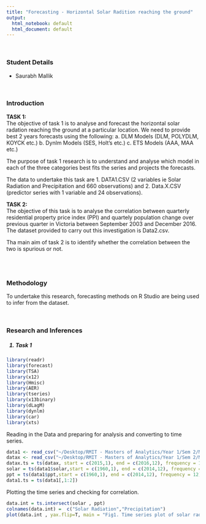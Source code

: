 ```yaml
---
title: "Forecasting - Horizontal Solar Radition reaching the ground"
output:
  html_notebook: default
  html_document: default
---
```

</br>

### Student Details

* Saurabh Mallik 

</br>

<h3> Introduction </h3>

<b>TASK 1: </b></br>
The objective of task 1 is to analyse and forecast the horizontal solar radation reaching the ground at a particular location. We need to provide best 2 years forecasts using the following:
a. DLM Models (DLM, POLYDLM, KOYCK etc.)
b. Dynlm Models (SES, Holt's etc.)
c. ETS Models (AAA, MAA etc.)

The purpose of task 1 research is to understand and analyse which model in each of the three categories best fits the series and projects the forecasts.

The data to undertake this task are
1. DATA1.CSV (2 variables ie Solar Radiation and Precipitation and 660 observations) and 
2. Data.X.CSV (predictor series with 1 variable and 24 observations).

<b>TASK 2: </b></br>
The objective of this task is to analyse the correlation between quarterly residential property price index (PPI) and quartely population change over previous quarter in Victoria between September 2003 and December 2016. The dataset provided to carry out this investigation is Data2.csv.

Tha main aim of task 2 is to identify whether the correlation between the two is spurious or not.

</br></br>

<h3> Methodology </h3>

To undertake this research, forecasting methods on R Studio are being used to infer from the dataset.

</br>

<h3> Research and Inferences </h3>
<h5> 1. Task 1</h5>

```r
library(readr)
library(forecast)
library(TSA)
library(x12)
library(Hmisc)
library(AER)
library(tseries)
library(x13binary)
library(dLagM)
library(dynlm)
library(car)
library(xts)
```

Reading in the Data and preparing for analysis and converting to time series.
```r
data1 <- read_csv("~/Desktop/RMIT - Masters of Analytics/Year 1/Sem 2/MATH1307 - Forecasting/Forecasting - Ass 2/data1.csv")
datax <- read_csv("~/Desktop/RMIT - Masters of Analytics/Year 1/Sem 2/MATH1307 - Forecasting/Forecasting - Ass 2/data.x.csv")
datax.ts = ts(datax, start = c(2015,1), end = c(2016,12), frequency = 12)
solar = ts(data1$solar,start = c(1960,1), end = c(2014,12), frequency = 12)
ppt = ts(data1$ppt,start = c(1960,1), end = c(2014,12), frequency = 12)
data1.ts = ts(data1[,1:2])

```


Plotting the time series and checking for correlation.
```r
data.int = ts.intersect(solar , ppt)
colnames(data.int) =  c("Solar Radiation","Precipitation")
plot(data.int , yax.flip=T, main = "Fig1. Time series plot of solar radiation and Precipitation from 1960 to 2014")
```